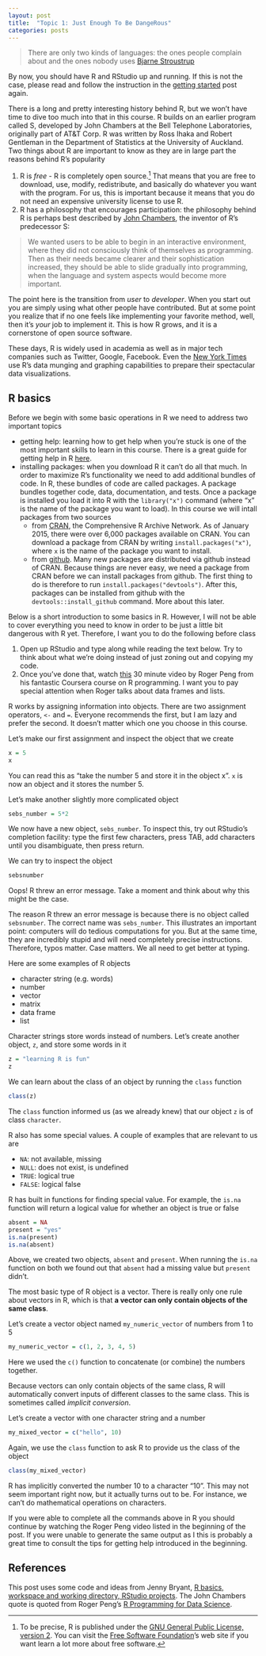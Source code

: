 ```yaml
---
layout: post
title:  "Topic 1: Just Enough To Be DangeRous"
categories: posts
---
```


> There are only two kinds of languages: the ones people complain about and the ones nobody uses 
> [Bjarne Stroustrup](http://www.stroustrup.com/)

By now, you should have R and RStudio up and running. If this is not the case, please read and follow the instruction in the [getting started](/sds/posts/2015/08/31/getting-started.html) post again. 

There is a long and pretty interesting history behind R, but we won't have time to dive too much into that in this course. R builds on an earlier program called S, developed by John Chambers at the Bell Telephone Laboratories, originally part of AT&T Corp. R was written by Ross Ihaka and Robert Gentleman in the Department of Statistics at the University of Auckland. Two things about R are important to know as they are in large part the reasons behind R's popularity

1. R is *free* - R is completely open source.[^gnunote] That means that you are free to download, use, modify, redistribute, and basically do whatever you want with the program. For us, this is important because it means that you do not need an expensive university license to use R.
2. R has a philosophy that encourages participation: the philosophy behind R is perhaps best described by [John Chambers](), the inventor of R's predecessor S: 

> We wanted users to be able to begin in an interactive environment, where they did not consciously think of themselves as programming. Then as their needs became clearer and their sophistication increased, they should be able to slide gradually into programming, when the language and system aspects would become more important.

The point here is the transition from *user* to *developer*. When you start out you are simply using what other people have contributed. But at some point you realize that if no one feels like implementing your favorite method, well, then it’s *your* job to implement it. This is how R grows, and it is a cornerstone of open source software. 

[^gnunote]: To be precise, R is published under the [GNU General Public License, version 2](http://www.gnu.org/licenses/gpl-2.0.html). You can visit the [Free Software Foundation ](http://www.fsf.org/)’s web site if you want learn a lot more about free software.  

These days, R is widely used in academia as well as in major tech companies such as Twitter, Google, Facebook. Even the [New York Times](http://chartsnthings.tumblr.com/post/47670081904/climate-change-crowbars-and-strikeouts) use R's data munging and graphing capabilities to prepare their spectacular data visualizations. 

## R basics

Before we begin with some basic operations in R we need to address two important topics

- getting help: learning how to get help when you're stuck is one of the most important skills to learn in this course. There is a great guide for getting help in R [here](http://pols503.github.io/pols_503_sp15/getting_help_with_r.html).
- installing packages: when you download R it can't do all that much. In order to maximize R's functionality we need to add additional bundles of code. In R, these bundles of code are called packages. A package bundles together code, data, documentation, and tests. Once a package is installed you load it into R with the `library("x")` command (where "x" is the name of the package you want to load). In this course we will intall packages from two sources
  - from [CRAN](https://cran.r-project.org/), the Comprehensive R Archive Network. As of January 2015, there were over 6,000 packages available on CRAN. You can download a package from CRAN by writing `install.packages("x")`, where `x` is the name of the package you want to install. 
  - from [github](https://github.com/). Many new packages are distributed via github instead of CRAN. Because things are never easy, we need a package from CRAN before we can install packages from github. The first thing to do is therefore to run `install.packages("devtools")`. After this, packages can be installed from github with the `devtools::install_github` command. More about this later. 
   
Below is a short introduction to some basics in R. However, I will not be able to cover everything you need to know in order to be just a little bit dangerous with R yet. Therefore, I want you to do the following before class

1. Open up RStudio and type along while reading the text below. Try to think about what we're doing instead of just zoning out and copying my code. 
2. Once you've done that, watch [this](https://www.youtube.com/watch?v=5AQM-yUX9zg&index=6&list=PLjTlxb-wKvXNSDfcKPFH2gzHGyjpeCZmJ) 30 minute video by Roger Peng from his fantastic Coursera course on R programming. I want you to pay special attention when Roger talks about data frames and lists. 

R works by assigning information into objects. There are two assignment operators, `<-` and `=`. Everyone recommends the first, but I am lazy and prefer the second. It doesn't matter which one you choose in this course. 

Let's make our first assignment and inspect the object that we create

```r
x = 5
x
```

You can read this as "take the number 5 and store it in the object x". `x` is now an object and it stores the number 5. 

Let's make another slightly more complicated object

```r
sebs_number = 5*2
```

We now have a new object, `sebs_number`. To inspect this, try out RStudio’s completion facility: type the first few characters, press TAB, add characters until you disambiguate, then press return.

We can try to inspect the object 

```r
sebsnumber
```
Oops! R threw an error message. Take a moment and think about why this might be the case. 

The reason R threw an error message is because there is no object called `sebsnumber`. The correct name was `sebs_number`. This illustrates an important point: computers will do tedious computations for you. But at the same time, they are incredibly stupid and will need completely precise instructions. Therefore, typos matter. Case matters. We all need to get better at typing. 

Here are some examples of R objects

- character string (e.g. words)
- number
- vector
- matrix
- data frame 
- list 

Character strings store words instead of numbers. Let's create another object, `z`, and store some words in it

```r
z = "learning R is fun"
z
```

We can learn about the class of an object by running the `class` function 

```r
class(z)
```

The `class` function informed us (as we already knew) that our object `z` is of class `character`. 

R also has some special values. A couple of examples that are relevant to us are 

- `NA`: not available, missing
- `NULL`: does not exist, is undefined
- `TRUE`: logical true
- `FALSE`: logical false

R has built in functions for finding special value. For example, the `is.na` function will return a logical value for whether an object is true or false

```r
absent = NA
present = "yes"
is.na(present)
is.na(absent)
```

Above, we created two objects, `absent` and `present`. When running the `is.na` function on both we found out that `absent` had a missing value but `present` didn't. 

The most basic type of R object is a vector. There is really only one rule about vectors in R, which is that **a vector can only contain objects of the same class**.

Let's create a vector object named `my_numeric_vector` of numbers from 1 to 5

```r
my_numeric_vector = c(1, 2, 3, 4, 5)
```

Here we used the `c()` function to concatenate (or combine) the numbers together. 

Because vectors can only contain objects of the same class, R will automatically convert inputs of different classes to the same class. This is sometimes called *implicit conversion*. 

Let's create a vector with one character string and a number

```r
my_mixed_vector = c("hello", 10)
```

Again, we use the `class` function to ask R to provide us the class of the object

```r
class(my_mixed_vector)
```

R has implicitly converted the number 10 to a character "10". This may not seem important right now, but it actually turns out to be. For instance, we can't do mathematical operations on characters.

If you were able to complete all the commands above in R you should continue by watching the Roger Peng video listed in the beginning of the post. If you were unable to generate the same output as I this is probably a great time to consult the tips for getting help introduced in the beginning. 


## References

This post uses some code and ideas from Jenny Bryant, [R basics, workspace and working directory, RStudio projects](http://www.stat.ubc.ca/~jenny/STAT545A/block01_basicsWorkspaceWorkingDirProject.html). The John Chambers quote is quoted from Roger Peng's [R Programming for Data Science](https://leanpub.com/rprogramming).  






